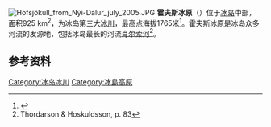 {{coord|64|49|N|18|49|W|type:glacier|display=title}}
[[Image:Hofsjökull_from_Nýi-Dalur_july_2005.JPG|thumb]]
'''霍夫斯冰原'''（{{lang-is|Hofsjökull}}）位于[[冰岛|冰岛]]中部，面积925 km<sup>2</sup>，为冰岛第三大[[冰川|冰川]]，最高点海拔1765米<ref>{{Citation | last = National Land Survey of Iceland | title = National Land Survey of Iceland – Geographical information | url = http://www.lmi.is/english/iceland-in-statistics/ | year = 2001 | accessdate = 2008-08-14 | deadurl = yes | archiveurl = https://web.archive.org/web/20100406053831/http://www.lmi.is/english/iceland-in-statistics/ | archivedate = 2010-04-06 }}</ref>。霍夫斯冰原是冰岛众多河流的发源地，包括冰岛最长的河流[[肖尔索河|肖尔索河]]<ref>Thordarson & Hoskuldsson, p. 83</ref>。

==参考资料==
{{reflist}}

[[Category:冰岛冰川|Category:冰岛冰川]]
[[Category:冰島高原|Category:冰島高原]]